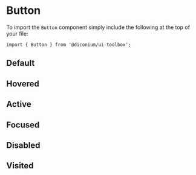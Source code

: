 
<Meta of={ButtonStories} />

# Button

To import the `Button` component simply include the following at the top of your file:

```
import { Button } from '@diconium/ui-toolbox';
```

## Default

<Canvas of={ButtonStories.Default} />

## Hovered

<Canvas of={ButtonStories.Hovered} />

## Active

<Canvas of={ButtonStories.Active} />

## Focused

<Canvas of={ButtonStories.Focused} />

## Disabled

<Canvas of={ButtonStories.Disabled} />

## Visited

<Canvas of={ButtonStories.Visited} />
